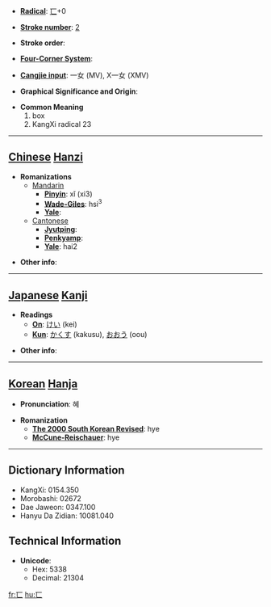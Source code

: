 * '''[[Wiktionary:Chinese radical index| Radical]]''': [[Wiktionary:Chinese radical index 匸|匸]]+0

* '''[[Wiktionary:Chinese total strokes index|Stroke number]]''': [[Wiktionary:Chinese total strokes index 2|2]]

* '''Stroke order''': 

* '''[[Wiktionary:Chinese four corner index|Four-Corner System]]''': 

* '''[[Wiktionary:Chinese Cangjie index|Cangjie input]]''': 一女 (MV), X一女 (XMV)

* '''Graphical Significance and Origin''': 

* '''Common Meaning'''
*#box
*# KangXi radical 23


----

== [[Chinese]] [[Hanzi]] ==

* '''Romanizations'''
** [[Mandarin]]
*** '''[[Pinyin]]''': xǐ (xi3)
*** '''[[Wade-Giles]]''': hsi<sup>3</sup>
*** '''[[Yale]]''': 
**[[Cantonese]]
***'''[[Jyutping]]''':
***'''[[Penkyamp]]''': 
***'''[[Yale]]''': hai2

* '''Other info''': 

----

== [[Japanese]] [[Kanji]] ==

* '''Readings'''
** '''[[On]]''': [[けい]] (kei)
** '''[[Kun]]''': [[かくす]] (kakusu), [[おおう]] (oou)

* '''Other info''':  

----

== [[Korean]] [[Hanja]] ==

* '''Pronunciation''': 혜

* '''Romanization'''
** '''[[The 2000 South Korean Revised Romanization|The 2000 South Korean Revised]]''': hye
** '''[[McCune-Reischauer]]''': hye

----

== Dictionary Information ==

* KangXi: 0154.350
* Morobashi: 02672
* Dae Jaweon: 0347.100
* Hanyu Da Zidian: 10081.040

== Technical Information ==

* '''Unicode''':
** Hex: 5338
** Decimal: 21304

[[fr:匸]]
[[hu:匸]]